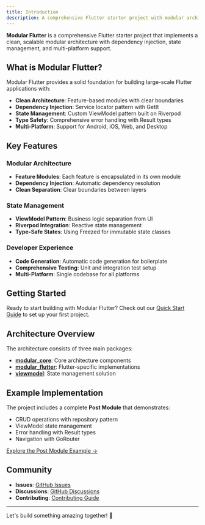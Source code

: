 ```yaml
---
title: Introduction
description: A comprehensive Flutter starter project with modular architecture
---
```


**Modular Flutter** is a comprehensive Flutter starter project that implements a clean, scalable modular architecture with dependency injection, state management, and multi-platform support.

## What is Modular Flutter?

Modular Flutter provides a solid foundation for building large-scale Flutter applications with:

- **Clean Architecture**: Feature-based modules with clear boundaries
- **Dependency Injection**: Service locator pattern with GetIt
- **State Management**: Custom ViewModel pattern built on Riverpod
- **Type Safety**: Comprehensive error handling with Result types
- **Multi-Platform**: Support for Android, iOS, Web, and Desktop

## Key Features

### Modular Architecture

- **Feature Modules**: Each feature is encapsulated in its own module
- **Dependency Injection**: Automatic dependency resolution
- **Clean Separation**: Clear boundaries between layers

### State Management

- **ViewModel Pattern**: Business logic separation from UI
- **Riverpod Integration**: Reactive state management
- **Type-Safe States**: Using Freezed for immutable state classes

### Developer Experience

- **Code Generation**: Automatic code generation for boilerplate
- **Comprehensive Testing**: Unit and integration test setup
- **Multi-Platform**: Single codebase for all platforms

## Getting Started

Ready to start building with Modular Flutter? Check out our [Quick Start Guide](/quick-start) to set up your first project.

## Architecture Overview

The architecture consists of three main packages:

- **[modular_core](/architecture/modular-core)**: Core architecture components
- **[modular_flutter](/architecture/modular-flutter)**: Flutter-specific implementations
- **[viewmodel](/architecture/viewmodel)**: State management solution

## Example Implementation

The project includes a complete **Post Module** that demonstrates:

- CRUD operations with repository pattern
- ViewModel state management
- Error handling with Result types
- Navigation with GoRouter

[Explore the Post Module Example →](/examples/post-module)

## Community

- **Issues**: [GitHub Issues](https://github.com/your-username/modular-flutter/issues)
- **Discussions**: [GitHub Discussions](https://github.com/your-username/modular-flutter/discussions)
- **Contributing**: [Contributing Guide](https://github.com/your-username/modular-flutter/blob/main/CONTRIBUTING.md)

---

Let's build something amazing together! 🚀
